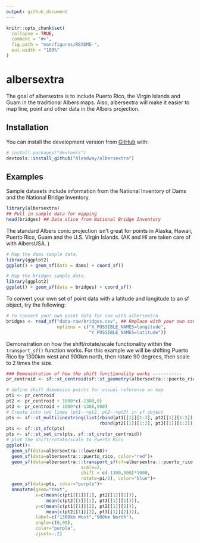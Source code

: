 ```yaml
---
output: github_document
---
```


<!-- README.md is generated from README.Rmd. Please edit that file -->

```r
knitr::opts_chunk$set(
  collapse = TRUE,
  comment = "#>",
  fig.path = "man/figures/README-",
  out.width = "100%"
)
```
# albersextra

<!-- badges: start -->
<!-- badges: end -->

The goal of albersextra is to include Puerto Rico, the Virgin Islands and Guam in the traditional Albers maps. Also, albersextra will make it easier to map line, point and other data in the Albers projection.

## Installation

You can install the development version from [GitHub](https://github.com/) with:

``` r
# install.packages("devtools")
devtools::install_github("hlendway/albersextra")
```
## Examples

Sample datasets include information from the National Inventory of Dams and the National Bridge Inventory. 

```r
library(albersextra)
## Pull in sample data for mapping
head(bridges) ## Data slice from National Bridge Inventory
```

The standard Albers conic projection isn't great for points in Alaska, Hawaii, Puerto Rico, Guam and the U.S. Virgin Islands. (AK and HI are taken care of with AlbersUSA.
)
```r
# Map the dams sample data.
library(ggplot2)
ggplot() + geom_sf(data = dams) + coord_sf()
```

```r
# Map the bridges sample data.
library(ggplot2)
ggplot() + geom_sf(data = bridges) + coord_sf()
```

To convert your own set of point data with a latitude and longitude to an sf object, try the following: 

```r
# To convert your own point data for use with albersextra
bridges <- read_sf("data-raw/bridges.csv", ## Replace with your own csv file
                   options = c("X_POSSIBLE_NAMES=longitude",
                               "Y_POSSIBLE_NAMES=latitude"))
```


Demonstration on how the shift/rotate/scale functionality within the `transport_sf()` function works. For this example we will be shifting Puerto Rico by 1300km west and 900km north, then rotate 90 degrees, then scale to 2 times the size. 
```r
### Demonstration of how the shift functionality works -----------
pr_centroid <- sf::st_centroid(sf::st_geometry(albersextra:::puerto_rico))

# define shift dimension points for visual reference on map
pt1 <- pr_centroid
pt2 <- pr_centroid + 1000*c(-1300,0)
pt3 <- pr_centroid + 1000*c(-1300,900)
# Create into two lines (pt1-->pt2, pt2-->pt3) in sf object
pts <- sf::st_multilinestring(list(rbind(pt1[[1]][1:2], pt2[[1]][1:2]),
                                   rbind(pt2[[1]][1:2], pt3[[1]][1:2])))
pts <- sf::st_sfc(pts)
pts <- sf::st_set_crs(pts, sf::st_crs(pr_centroid))
# plot the shift/rotate/scale to Puerto Rico
ggplot()+
  geom_sf(data=albersextra:::lower48)+
  geom_sf(data=albersextra:::puerto_rico, color="red")+
  geom_sf(data=albersextra:::transport_sf(sf=albersextra:::puerto_rico,
                            scale=2,
                            shift = c(-1300,900)*1000,
                            rotate=pi/2), color="blue")+
  geom_sf(data=pts, color="purple")+ 
  annotate(geom="text",
           x=c(mean(c(pt1[[1]][1], pt2[[1]][1])),
               mean(c(pt2[[1]][1], pt3[[1]][1]))),
           y=c(mean(c(pt1[[1]][2], pt2[[1]][2])),
               mean(c(pt2[[1]][2], pt3[[1]][2]))),
           label=c("1300km West","900km North"),
           angle=c(0,90),
           color="purple",
           vjust=-.2)

```

